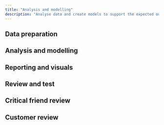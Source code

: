 ```yaml
---
title: "Analysis and modelling"
description: "Analyse data and create models to support the expected outputs"
---
```


## Data preparation



## Analysis and modelling



## Reporting and visuals



## Review and test



## Critical friend review



## Customer review


